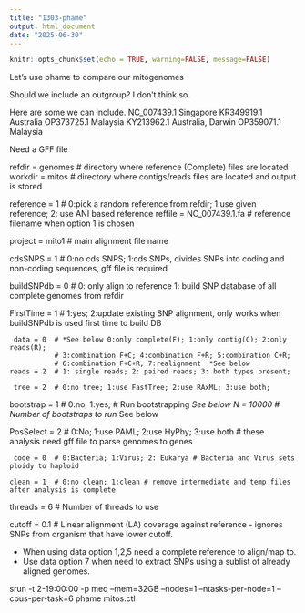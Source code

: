 ```yaml
---
title: "1303-phame"
output: html_document
date: "2025-06-30"
---
```


```r
knitr::opts_chunk$set(echo = TRUE, warning=FALSE, message=FALSE)
```

Let's use phame to compare our mitogenomes

Should we include an outgroup? I don't think so.

Here are some we can include.
NC_007439.1 Singapore
KR349919.1 Australia
OP373725.1 Malaysia
KY213962.1 Australia, Darwin
OP359071.1 Malaysia

Need a GFF file

refdir = genomes  # directory where reference (Complete) files are located
  workdir = mitos # directory where contigs/reads files are located and output is stored

reference = 1  # 0:pick a random reference from refdir; 1:use given reference; 2: use ANI based reference
  reffile = NC_007439.1.fa  # reference filename when option 1 is chosen

  project = mito1  # main alignment file name

  cdsSNPS = 1  # 0:no cds SNPS; 1:cds SNPs, divides SNPs into coding and non-coding sequences, gff file is required

  buildSNPdb = 0 # 0: only align to reference 1: build SNP database of all complete genomes from refdir

FirstTime = 1  # 1:yes; 2:update existing SNP alignment, only works when buildSNPdb is used first time to build DB

     data = 0  # *See below 0:only complete(F); 1:only contig(C); 2:only reads(R);
               # 3:combination F+C; 4:combination F+R; 5:combination C+R;
               # 6:combination F+C+R; 7:realignment  *See below
    reads = 2  # 1: single reads; 2: paired reads; 3: both types present;

     tree = 2  # 0:no tree; 1:use FastTree; 2:use RAxML; 3:use both;
bootstrap = 1  # 0:no; 1:yes;  # Run bootstrapping  *See below
        N = 10000  # Number of bootstraps to run *See below

PosSelect = 2  # 0:No; 1:use PAML; 2:use HyPhy; 3:use both # these analysis need gff file to parse genomes to genes

     code = 0  # 0:Bacteria; 1:Virus; 2: Eukarya # Bacteria and Virus sets ploidy to haploid

    clean = 1  # 0:no clean; 1:clean # remove intermediate and temp files after analysis is complete

  threads = 6  # Number of threads to use

   cutoff = 0.1  # Linear alignment (LA) coverage against reference - ignores SNPs from organism that have lower cutoff.

   * When using data option 1,2,5 need a complete reference to align/map to.
   * Use data option 7 when need to extract SNPs using a sublist of already aligned genomes.
   
   
   
srun -t 2-19:00:00 -p med --mem=32GB --nodes=1 --ntasks-per-node=1 --cpus-per-task=6 phame mitos.ctl


